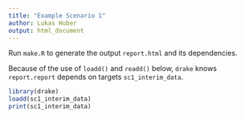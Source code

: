 ```yaml
---
title: "Example Scenario 1"
author: Lukas Huber
output: html_document
---
```



Run `make.R` to generate the output `report.html` and its dependencies. 

Because of the use of `loadd()` and `readd()` below, `drake` knows `report.report` depends on targets `sc1_interim_data`.

```r
library(drake)
loadd(sc1_interim_data)
print(sc1_interim_data)
```


